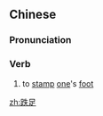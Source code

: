 ==Chinese==
{{zh-forms}}

===Pronunciation===
{{zh-pron
|m=跌zú
|c=dit3 zuk1
|cat=v
}}

===Verb===
{{zh-verb}}

# {{lb|zh|archaic}} to [[stamp]] [[one]]'s [[foot]]

[[zh:跌足]]